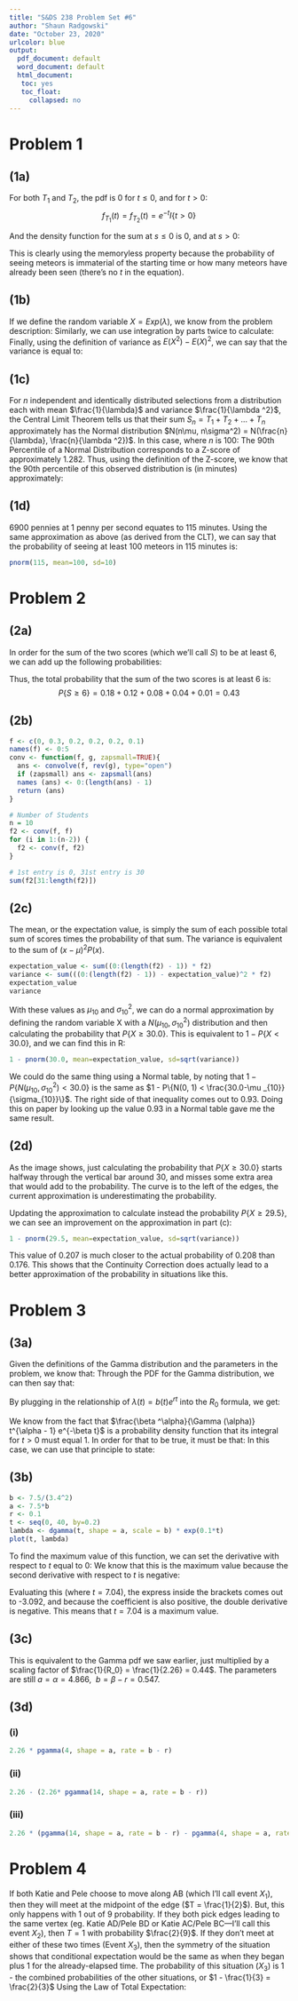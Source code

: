 ```yaml
---
title: "S&DS 238 Problem Set #6"
author: "Shaun Radgowski"
date: "October 23, 2020"
urlcolor: blue
output:
  pdf_document: default 
  word_document: default
  html_document:
   toc: yes
   toc_float:
     collapsed: no
---
```


# Problem 1

## (1a)

For both $T_1$ and $T_2$, the pdf is 0 for $t \leq 0$, and for $t > 0$:
$$
f_{T_1}(t) = f_{T_2}(t) = e^{-t}I\{t > 0\}
$$

And the density function for the sum at $s \leq 0$ is 0, and at $s > 0$:
\begin{center} $ f_S(s) = \int_{-\infty}^{\infty} f_{T_1}(t)f_{T_2}(s-t) dt = \int_{0}^{\infty} e^{-t}I\{t > 0\}e^{t-s}I\{s - t> 0\} dt $ \end{center}
\begin{center} $ = \int_{0}^{s} e^{-t} e^{-(s-t)} = \int_{0}^{s} e^{-s} = se^{-s} $ \end{center}

This is clearly using the memoryless property because the probability of seeing meteors is immaterial of the starting time or how many meteors have already been seen (there's no *t* in the equation).

## (1b)

If we define the random variable $X = Exp(\lambda)$, we know from the problem description:
\begin{center} $ E(X) = \int_{0}^{\infty} t\lambda e^{-\lambda t}dt = \frac{1}{\lambda} $ \end{center}

Similarly, we can use integration by parts twice to calculate:
\begin{center} $ E(X^2) = \int_{0}^{\infty}t^2 \lambda e^{-\lambda t} dt = \lambda [-t^2\frac{e^{-\lambda t}}{\lambda} + \int_{0}^{\infty} 2t \frac{e^{-\lambda t}}{\lambda}] $ \end{center}
\begin{center} $ = \lambda [-t^2\frac{e^{-\lambda t}}{\lambda} + \frac{2}{\lambda} \int_{0}^{\infty} t e^{-\lambda t}]  = \lambda [-t^2\frac{e^{-\lambda t}}{\lambda} - \frac{2}{\lambda} (-t\frac{e^{-\lambda t}}{\lambda} - \int_{0}^{\infty} e^{-\lambda t}) ]$ \end{center}
\begin{center} $ = \lambda [-t^2\frac{e^{-\lambda t}}{\lambda} - \frac{2}{\lambda} (-t\frac{e^{-\lambda t}}{\lambda} + \frac{e^{-\lambda t}}{\lambda}) ] = -t^2 e^{-\lambda t} - \frac{2}{\lambda}te^{-\lambda t} - \frac{2}{\lambda ^2}te^{-\lambda t}  $ \end{center}
\begin{center} $ = -\frac{e^{-\lambda t}}{\lambda ^2}(\lambda ^2 t + 2\lambda t + 2)|_0 ^{\infty} = \frac{2}{\lambda ^2} $ \end{center}

Finally, using the definition of variance as $E(X^2) - E(X)^2$, we can say that the variance is equal to:
\begin{center} $ \frac{2}{\lambda ^2} - (\frac{1}{\lambda})^2 = \frac{1}{\lambda ^2}$ \end{center}

## (1c)

For *n* independent and identically distributed selections from a distribution each with mean $\frac{1}{\lambda}$ and variance $\frac{1}{\lambda ^2}$, the Central Limit Theorem tells us that their sum $S_n = T_1 + T_2 + ... + T_n$ approximately has the Normal distribution $N(n\mu, n\sigma^2) = N(\frac{n}{\lambda}, \frac{n}{\lambda ^2})$. In this case, where *n* is 100:
\begin{center} $ S_{100} \approx N(100, 100),  $ \end{center}

The 90th Percentile of a Normal Distribution corresponds to a Z-score of approximately 1.282. Thus, using the definition of the Z-score, we know that the 90th percentile of this observed distribution is (in minutes) approximately:
\begin{center} $ Z\sigma + \mu = 1.282(10) + 100 = 112.82 $ \end{center}

## (1d)

6900 pennies at 1 penny per second equates to 115 minutes. Using the same approximation as above (as derived from the CLT), we can say that the probability of seeing at least 100 meteors in 115 minutes is:

\begin{center} $ P\{S_{100} \leq 115\} \approx P\{N(100, 100) \leq 115\} = P\{N(0, 1) \leq \frac{115 - 100}{\sqrt{100}}\} = \Phi(1.5) \approx 0.933$ \end{center}

```r
pnorm(115, mean=100, sd=10)
```


# Problem 2

## (2a)

In order for the sum of the two scores (which we'll call *S*) to be at least 6, we can add up the following probabilities:
\begin{center} $ P\{S = 6\} = f_{X_1}(3)f_{X_2}(3) + f_{X_1}(2)f_{X_2}(4) + f_{X_1}(4)f_{X_2}(2) $ \end{center}
\begin{center} $ +f_{X_1}(1)f_{X_2}(5) + f_{X_1}(5)f_{X_2}(1) = 0.04 + 0.04 + 0.04 + 0.03 + 0.03 = 0.18$ \end{center}
\begin{center} $ P\{S = 7\} = f_{X_1}(3)f_{X_2}(4) + f_{X_1}(4)f_{X_2}(3) + f_{X_1}(5)f_{X_2}(2) $ \end{center}
\begin{center} $ +f_{X_1}(2)f_{X_2}(5) = 0.04 + 0.04 + 0.02 + 0.02 = 0.12 $ \end{center}
\begin{center} $ P\{S = 8\} = f_{X_1}(4)f_{X_2}(4) + f_{X_1}(5)f_{X_2}(3) + f_{X_1}(3)f_{X_2}(5) $ \end{center}
\begin{center} $ = 0.04 +0.02 + 0.02 = 0.08$ \end{center}
\begin{center} $ P\{S = 9\} = f_{X_1}(4)f_{X_2}(5) + f_{X_1}(5)f_{X_2}(4) = 0.02 + 0.02 = 0.04 $ \end{center}
\begin{center} $ P\{S = 10\} = f_{X_1}(5)f_{X_2}(5) = 0.01 $ \end{center}

Thus, the total probability that the sum of the two scores is at least 6 is:
$$
P\{S \geq 6\} = 0.18 + 0.12 + 0.08 + 0.04 + 0.01 = 0.43
$$

## (2b)

```r
f <- c(0, 0.3, 0.2, 0.2, 0.2, 0.1)
names(f) <- 0:5
conv <- function(f, g, zapsmall=TRUE){
  ans <- convolve(f, rev(g), type="open")
  if (zapsmall) ans <- zapsmall(ans)
  names (ans) <- 0:(length(ans) - 1)
  return (ans)
}

# Number of Students
n = 10
f2 <- conv(f, f)
for (i in 1:(n-2)) {
  f2 <- conv(f, f2)
}

# 1st entry is 0, 31st entry is 30
sum(f2[31:length(f2)])
```


## (2c)

The mean, or the expectation value, is simply the sum of each possible total sum of scores times the probability of that sum.
The variance is equivalent to the sum of $(x-\mu)^2 P(x)$.

```r
expectation_value <- sum((0:(length(f2) - 1)) * f2)
variance <- sum(((0:(length(f2) - 1)) - expectation_value)^2 * f2)
expectation_value
variance

```


With these values as $\mu _{10}$ and $\sigma ^2_{10}$, we can do a normal approximation by defining the random variable X with a $N(\mu _{10}, \sigma ^2_{10})$ distribution and then calculating the probability that $P\{X \geq 30.0\}$. This is equivalent to $1 - P\{X < 30.0\}$, and we can find this in R:

```r
1 - pnorm(30.0, mean=expectation_value, sd=sqrt(variance))
```

We could do the same thing using a Normal table, by noting that $1 - P\{N(\mu _{10}, \sigma^2_{10}) < 30.0\}$ is the same as $1 - P\{N(0, 1) < \frac{30.0-\mu _{10}}{\sigma_{10}}\}$. The right side of that inequality comes out to 0.93. Doing this on paper by looking up the value 0.93 in a Normal table gave me the same result.

## (2d)

As the image shows, just calculating the probability that $P\{X \geq 30.0\}$ starts halfway through the vertical bar around 30, and misses some extra area that would add to the probability. The curve is to the left of the edges, the current approximation is underestimating the probability. 

Updating the approximation to calculate instead the probability $P\{X \geq 29.5\}$, we can see an improvement on the approximation in part (c):

```r
1 - pnorm(29.5, mean=expectation_value, sd=sqrt(variance))
```

This value of 0.207 is much closer to the actual probability of 0.208 than 0.176. This shows that the Continuity Correction does actually lead to a better approximation of the probability in situations like this.


# Problem 3

## (3a)

Given the definitions of the Gamma distribution and the parameters in the problem, we know that:
\begin{center} $ \mu = \frac{\alpha}{\beta} = 7.5, \ \ \sigma^2 = \frac{\alpha}{\beta ^2} = 3.4^2 = 11.56 $ \end{center}
\begin{center} $ \beta = \frac{7.5}{11.56} = 0.649, \ \ \alpha =(7.5)(0.649) = 4.866 $ \end{center}

Through the PDF for the Gamma distribution, we can then say that:
\begin{center} $ b(t) = \frac{\beta ^\alpha}{\Gamma (\alpha)} t^{\alpha - 1} e^{-\beta t}$ \end{center}

By plugging in the relationship of $\lambda (t) = b(t) e^{rt}$ into the $R_0$ formula, we get:

\begin{center} $ R_0 = \int_0 ^{\infty} \lambda (t) dt = \int_0 ^{\infty} \frac{\beta^\alpha}{\Gamma(\alpha)}t^{\alpha-1}e^{-\beta t}e^{rt} dt $ \end{center}
\begin{center} $ = \int_0 ^{\infty} \frac{\beta^\alpha}{\Gamma(\alpha)}t^{\alpha-1}e^{-(\beta -r)t} dt = \frac{\beta^\alpha}{\Gamma(\alpha)} \int_0 ^{\infty} t^{\alpha-1}e^{-(\beta -r)t} dt $ \end{center}

We know from the fact that $\frac{\beta ^\alpha}{\Gamma (\alpha)} t^{\alpha - 1} e^{-\beta t}$ is a probability density function that its integral for $t > 0$ must equal 1. In order for that to be true, it must be that:
\begin{center} $ \int_0^{\infty} t^{\alpha - 1} e^{-\beta t} dt = \frac{\Gamma(\alpha)}{\beta^\alpha} $ \end{center}

In this case, we can use that principle to state:
\begin{center} $ R_0 = \frac{\beta^\alpha}{\Gamma(\alpha)} \int_0 ^{\infty} t^{\alpha-1}e^{-(\beta -r)t} dt =  \frac{\beta^\alpha}{\Gamma(\alpha)} \frac{\Gamma(\alpha)}{(\beta - r)^\alpha} = (\frac{\beta}{\beta - r})^\alpha $ \end{center}
\begin{center} $ = (\frac{0.649}{0.646-0.1})^{4.866} = 1.182^{4.866} = 2.26$ \end{center}

\newpage
## (3b)

```r
b <- 7.5/(3.4^2)
a <- 7.5*b
r <- 0.1
t <- seq(0, 40, by=0.2)
lambda <- dgamma(t, shape = a, scale = b) * exp(0.1*t)
plot(t, lambda)
```


To find the maximum value of this function, we can set the derivative with respect to *t* equal to 0:
\begin{center} $ \frac{d}{dt} (\frac{\beta^\alpha}{\Gamma(\alpha)}t^{\alpha-1}e^{-\beta t}e^{rt} ) = \frac{\beta^\alpha}{\Gamma(\alpha)} \frac{d}{dt} (t^{\alpha-1}e^{-(\beta - r) t}) $ \end{center}
\begin{center} $ = \frac{\beta^\alpha}{\Gamma(\alpha)} [(\alpha - 1)t^{\alpha -2} e^{-(\beta - r) t} -(\beta - r)t^{\alpha - 1}e^{-(\beta - r)t}] = 0$ \end{center}
\begin{center} $ (\alpha - 1)t^{\alpha - 2} = (\beta - r)t^{\alpha - 1}, \ \ t = \frac{\alpha - 1}{\beta - r} = \frac{4.866-1}{0.649-0.1} \approx 7.04$ \end{center}

We know that this is the maximum value because the second derivative with respect to *t* is negative:
\begin{center} $ \frac{\beta^\alpha}{\Gamma(\alpha)} \frac{d}{dt} [(\alpha - 1)t^{\alpha -2} e^{-(\beta - r) t} -(\beta - r)t^{\alpha - 1}e^{-(\beta - r)t}] $ \end{center}
\begin{center} $ = \frac{\beta^\alpha}{\Gamma(\alpha)} t^{\alpha - 3} e^{-(\beta - r)t}(\alpha^2 - \alpha (2\beta t + 3) + \beta t(\beta t + 2) + 2) $ \end{center}

Evaluating this (where $t = 7.04$), the express inside the brackets comes out to -3.092, and because the coefficient is also positive, the double derivative is negative. This means that $t = 7.04$ is a maximum value.


## (3c)

\begin{center} $ b(t) = e^{-rt}\lambda(t) = R_0 e^{-rt} f(t) =  \frac{\beta^\alpha}{\Gamma(\alpha)}t^{\alpha-1}e^{-\beta t}$ \end{center}
\begin{center} $ f(t) = \frac{\beta^\alpha}{\Gamma(\alpha) R_0}t^{\alpha-1}e^{-\beta t}e^{rt}= \frac{\beta^\alpha}{\Gamma(\alpha) R_0}t^{\alpha-1}e^{-(\beta -r)t}$ \end{center}

This is equivalent to the Gamma pdf we saw earlier, just multiplied by a scaling factor of $\frac{1}{R_0} = \frac{1}{2.26} = 0.44$. The parameters are still $a = \alpha = 4.866, \ \ b = \beta - r = 0.547$.

## (3d)

### (i)
```r
2.26 * pgamma(4, shape = a, rate = b - r)
```

### (ii)
```r
2.26 - (2.26* pgamma(14, shape = a, rate = b - r))
```

### (iii)
```r
2.26 * (pgamma(14, shape = a, rate = b - r) - pgamma(4, shape = a, rate = b - r))
```


# Problem 4

If both Katie and Pele choose to move along AB (which I'll call event $X_1$), then they will meet at the midpoint of the edge ($T = \frac{1}{2}$). But, this only happens with 1 out of 9 probability. If they both pick edges leading to the same vertex (eg. Katie AD/Pele BD or Katie AC/Pele BC—I'll call this event $X_2$), then $T = 1$ with probability $\frac{2}{9}$. If they don't meet at either of these two times (Event $X_3$), then the symmetry of the situation shows that conditional expectation would be the same as when they began plus 1 for the already-elapsed time. The probability of this situation ($X_3$) is 1 - the combined probabilities of the other situations, or $1 - \frac{1}{3} = \frac{2}{3}$ Using the Law of Total Expectation:

\begin{center} $ E(T) = E(T|X_1)P\{X_1\} + E(T|X_2)P\{X_2\} + E(T|X_3)P\{X_3\}$ \end{center}
\begin{center} $ = \frac{1}{2}\frac{1}{9} + 1\frac{2}{9} + (1 + E(T))\frac{2}{3} = \frac{5}{18} + \frac{2}{3} + \frac{2}{3}E(T) $ \end{center}
\begin{center} $ \frac{1}{3}E(T) = \frac{17}{18}, \ \ E(T) = \frac{51}{18} = 2.8\bar{3}$ \end{center}




















